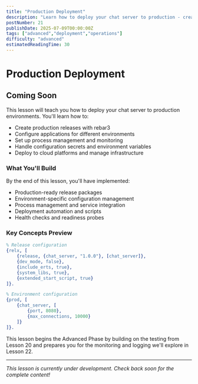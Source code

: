 ```yaml
---
title: "Production Deployment"
description: "Learn how to deploy your chat server to production - creating releases, configuration management, and process management for live systems"
postNumber: 21
publishDate: 2025-07-09T00:00:00Z
tags: ["advanced","deployment","operations"]
difficulty: "advanced"
estimatedReadingTime: 30
---
```


# Production Deployment

## Coming Soon

This lesson will teach you how to deploy your chat server to production environments. You'll learn how to:

- Create production releases with rebar3
- Configure applications for different environments
- Set up process management and monitoring
- Handle configuration secrets and environment variables
- Deploy to cloud platforms and manage infrastructure

### What You'll Build

By the end of this lesson, you'll have implemented:
- Production-ready release packages
- Environment-specific configuration management
- Process management and service integration
- Deployment automation and scripts
- Health checks and readiness probes

### Key Concepts Preview

```erlang
% Release configuration
{relx, [
    {release, {chat_server, "1.0.0"}, [chat_server]},
    {dev_mode, false},
    {include_erts, true},
    {system_libs, true},
    {extended_start_script, true}
]}.

% Environment configuration
{prod, [
    {chat_server, [
        {port, 8080},
        {max_connections, 10000}
    ]}
]}.
```

This lesson begins the Advanced Phase by building on the testing from Lesson 20 and prepares you for the monitoring and logging we'll explore in Lesson 22.

---

_This lesson is currently under development. Check back soon for the complete content!_